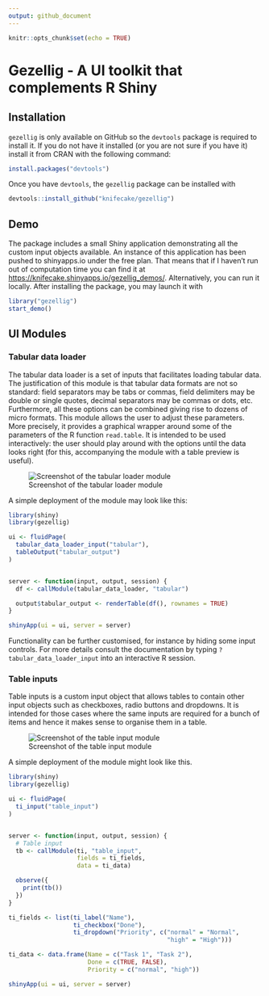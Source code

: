 ```yaml
---
output: github_document
---
```


```r
knitr::opts_chunk$set(echo = TRUE)
```

# Gezellig - A UI toolkit that complements R Shiny

## Installation

`gezellig` is only available on GitHub so the `devtools` package is required to install it. If you do not have it installed (or you are not sure if you have it) install it from CRAN with the following command:

```r
install.packages("devtools")
```

Once you have `devtools`, the `gezellig` package can be installed with
```r
devtools::install_github("knifecake/gezellig")
```

## Demo


The package includes a small Shiny application demonstrating all the custom input objects available. An instance of this application has been pushed to shinyapps.io under the free plan. That means that if I haven't run out of computation time you can find it at [https://knifecake.shinyapps.io/gezellig_demos/](https://knifecake.shinyapps.io/gezellig_demos/). Alternatively, you can run it locally. After installing the package, you may launch it with

```r
library("gezellig")
start_demo()
```


## UI Modules

### Tabular data loader

The tabular data loader is a set of inputs that facilitates loading tabular data. The justification of this module is that tabular data formats are not so standard: field separators may be tabs or commas, field delimiters may be double or single quotes, decimal separators may be commas or dots, etc. Furthermore, all these options can be combined giving rise to dozens of micro formats. This module allows the user to adjust these parameters. More precisely, it provides a graphical wrapper around some of the parameters of the R function `read.table`. It is intended to be used interactively: the user should play around with the options until the data looks right (for this, accompanying the module with a table preview is useful).

![Screenshot of the tabular loader module](man/figures/tabular-loader-screenshot.png)

A simple deployment of the module may look like this:

```r
library(shiny)
library(gezellig)

ui <- fluidPage(
  tabular_data_loader_input("tabular"),
  tableOutput("tabular_output")
)


server <- function(input, output, session) {
  df <- callModule(tabular_data_loader, "tabular")

  output$tabular_output <- renderTable(df(), rownames = TRUE)
}

shinyApp(ui = ui, server = server)
```

Functionality can be further customised, for instance by hiding some input controls. For more details consult the documentation by typing `?tabular_data_loader_input` into an interactive R session.

### Table inputs

Table inputs is a custom input object that allows tables to contain other input objects such as checkboxes, radio buttons and dropdowns. It is intended for those cases where the same inputs are required for a bunch of items and hence it makes sense to organise them in a table.

![Screenshot of the table input module](man/figures/table-input-screenshot.png)

A simple deployment of the module might look like this.

```r
library(shiny)
library(gezellig)

ui <- fluidPage(
  ti_input("table_input")
)


server <- function(input, output, session) {
  # Table input
  tb <- callModule(ti, "table_input",
                   fields = ti_fields,
                   data = ti_data)

  observe({
    print(tb())
  })
}

ti_fields <- list(ti_label("Name"),
                  ti_checkbox("Done"),
                  ti_dropdown("Priority", c("normal" = "Normal",
                                            "high" = "High")))

ti_data <- data.frame(Name = c("Task 1", "Task 2"),
                      Done = c(TRUE, FALSE),
                      Priority = c("normal", "high"))

shinyApp(ui = ui, server = server)
```

